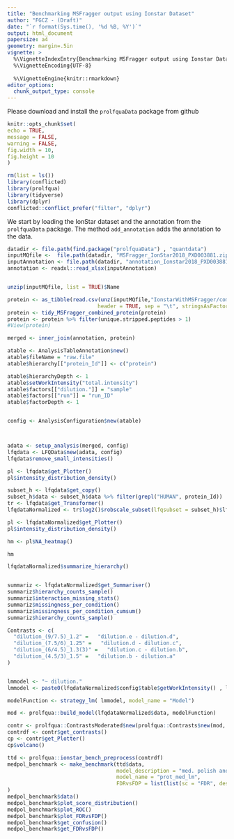 ```yaml
---
title: "Benchmarking MSFragger output using Ionstar Dataset"
author: "FGCZ - (Draft)"
date: "`r format(Sys.time(), '%d %B, %Y')`"
output: html_document
papersize: a4
geometry: margin=.5in
vignette: >
  %\VignetteIndexEntry{Benchmarking MSFragger output using Ionstar Dataset} 
  %\VignetteEncoding{UTF-8}
  
  %\VignetteEngine{knitr::rmarkdown}
editor_options: 
  chunk_output_type: console
---
```


Please download and install the `prolfquaData` package from github

```r
knitr::opts_chunk$set(
echo = TRUE,
message = FALSE,
warning = FALSE,
fig.width = 10,
fig.height = 10
)
```

```r
rm(list = ls())
library(conflicted)
library(prolfqua)
library(tidyverse)
library(dplyr)
conflicted::conflict_prefer("filter", "dplyr")

```

We start by loading the IonStar dataset and the annotation from the `prolfquaData` package. The method `add_annotation` adds the annotation to the data.

```r
datadir <- file.path(find.package("prolfquaData") , "quantdata")
inputMQfile <-  file.path(datadir, "MSFragger_IonStar2018_PXD003881.zip")
inputAnnotation <- file.path(datadir, "annotation_Ionstar2018_PXD003881.xlsx")
annotation <- readxl::read_xlsx(inputAnnotation)


unzip(inputMQfile, list = TRUE)$Name

protein <- as_tibble(read.csv(unz(inputMQfile,"IonstarWithMSFragger/combined_protein.tsv"),
                             header = TRUE, sep = "\t", stringsAsFactors = FALSE))
protein <- tidy_MSFragger_combined_protein(protein)
protein <- protein %>% filter(unique.stripped.peptides > 1)
#View(protein)

merged <- inner_join(annotation, protein)
```

```r

atable <- AnalysisTableAnnotation$new()
atable$fileName = "raw.file"
atable$hierarchy[["protein_Id"]] <- c("protein")

atable$hierarchyDepth <- 1
atable$setWorkIntensity("total.intensity")
atable$factors[["dilution."]] = "sample"
atable$factors[["run"]] = "run_ID"
atable$factorDepth <- 1


config <- AnalysisConfiguration$new(atable)



adata <- setup_analysis(merged, config)
lfqdata <- LFQData$new(adata, config)
lfqdata$remove_small_intensities()
```

```r
pl <- lfqdata$get_Plotter()
pl$intensity_distribution_density()

subset_h <- lfqdata$get_copy()
subset_h$data <- subset_h$data %>% filter(grepl("HUMAN", protein_Id))
tr <- lfqdata$get_Transformer()
lfqdataNormalized <- tr$log2()$robscale_subset(lfqsubset = subset_h)$lfq

pl <- lfqdataNormalized$get_Plotter()
pl$intensity_distribution_density()

hm <- pl$NA_heatmap()
```

```r
hm
```

```r
lfqdataNormalized$summarize_hierarchy()


summariz <- lfqdataNormalized$get_Summariser()
summariz$hierarchy_counts_sample()
summariz$interaction_missing_stats()
summariz$missingness_per_condition()
summariz$missingness_per_condition_cumsum()
summariz$hierarchy_counts_sample()

```

```r
Contrasts <- c(
  "dilution_(9/7.5)_1.2" =   "dilution.e - dilution.d",
  "dilution_(7.5/6)_1.25" =   "dilution.d - dilution.c",
  "dilution_(6/4.5)_1.3(3)" =   "dilution.c - dilution.b",
  "dilution_(4.5/3)_1.5" =   "dilution.b - dilution.a"
)


lmmodel <- "~ dilution."
lmmodel <- paste0(lfqdataNormalized$config$table$getWorkIntensity() , lmmodel)

modelFunction <- strategy_lm( lmmodel, model_name = "Model")

mod <- prolfqua::build_model(lfqdataNormalized$data, modelFunction)

contr <- prolfqua::ContrastsModerated$new(prolfqua::Contrasts$new(mod, Contrasts))
contrdf <- contr$get_contrasts()
cp <- contr$get_Plotter()
cp$volcano()

```

```r
ttd <- prolfqua::ionstar_bench_preprocess(contrdf)
medpol_benchmark <- make_benchmark(ttd$data,
                                   model_description = "med. polish and lm. density",
                                   model_name = "prot_med_lm",
                                   FDRvsFDP = list(list(sc = "FDR", desc = FALSE))
)
medpol_benchmark$data()
medpol_benchmark$plot_score_distribution()
medpol_benchmark$plot_ROC()
medpol_benchmark$plot_FDRvsFDP()
medpol_benchmark$get_confusion()
medpol_benchmark$get_FDRvsFDP()

```
